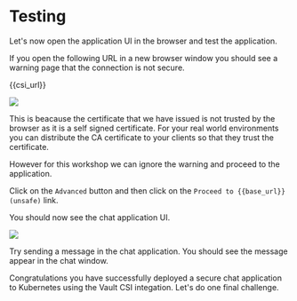 # Testing

Let's now open the application UI in the browser and test the application.

If you open the following URL in a new browser window you should see a warning
page that the connection is not secure.

{{csi_url}}

![](/assets/not_private.png)

This is beacause the certificate that we have issued is not trusted by the browser
as it is a self signed certificate. For your real world environments you can
distribute the CA certificate to your clients so that they trust the certificate.

However for this workshop we can ignore the warning and proceed to the application.

Click on the `Advanced` button and then click on the `Proceed to {{base_url}}
 (unsafe)` link.

You should now see the chat application UI.

![](/assets/app.png)

Try sending a message in the chat application. You should see the message appear
in the chat window.

Congratulations you have successfully deployed a secure chat application to Kubernetes
using the Vault CSI integation. Let's do one final challenge.